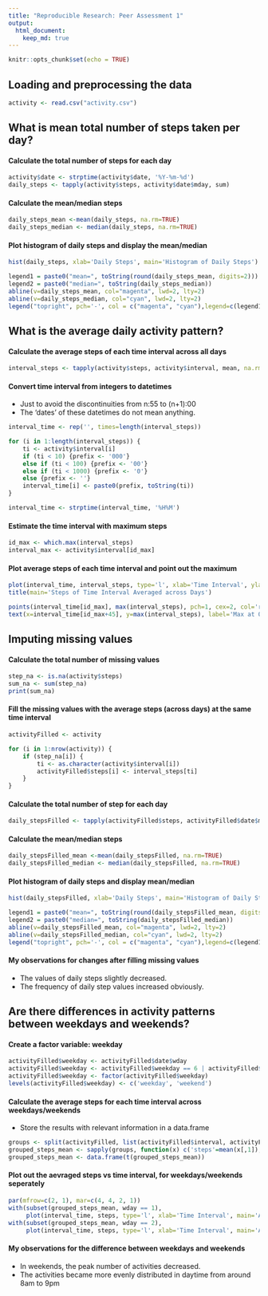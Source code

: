 ```yaml
---
title: "Reproducible Research: Peer Assessment 1"
output: 
  html_document:
    keep_md: true
---
```

```r
knitr::opts_chunk$set(echo = TRUE)
```


## Loading and preprocessing the data
```r
activity <- read.csv("activity.csv")
```


## What is mean total number of steps taken per day?
#### Calculate the total number of steps for each day
```r
activity$date <- strptime(activity$date, '%Y-%m-%d')
daily_steps <- tapply(activity$steps, activity$date$mday, sum)
```
#### Calculate the mean/median steps
```r
daily_steps_mean <-mean(daily_steps, na.rm=TRUE)
daily_steps_median <- median(daily_steps, na.rm=TRUE)
```

#### Plot histogram of daily steps and display the mean/median
```r
hist(daily_steps, xlab='Daily Steps', main='Histogram of Daily Steps')

legend1 = paste0("mean=", toString(round(daily_steps_mean, digits=2)))
legend2 = paste0("median=", toString(daily_steps_median))
abline(v=daily_steps_mean, col="magenta", lwd=2, lty=2)
abline(v=daily_steps_median, col="cyan", lwd=2, lty=2)
legend("topright", pch='-', col = c("magenta", "cyan"),legend=c(legend1, legend2))
```


## What is the average daily activity pattern?
#### Calculate the average steps of each time interval across all days 
```r
interval_steps <- tapply(activity$steps, activity$interval, mean, na.rm=TRUE)
```

#### Convert time interval from integers to datetimes
- Just to avoid the discontinuities from n:55 to (n+1):00 
- The 'dates' of these datetimes do not mean anything. 
```r
interval_time <- rep('', times=length(interval_steps))

for (i in 1:length(interval_steps)) {
    ti <- activity$interval[i]
    if (ti < 10) {prefix <- '000'}
    else if (ti < 100) {prefix <- '00'}
    else if (ti < 1000) {prefix <- '0'}
    else {prefix <- ''}
    interval_time[i] <- paste0(prefix, toString(ti))
}

interval_time <- strptime(interval_time, '%H%M')
```

#### Estimate the time interval with maximum steps
```r
id_max <- which.max(interval_steps)
interval_max <- activity$interval[id_max]
```

#### Plot average steps of each time interval and point out the maximum
```r
plot(interval_time, interval_steps, type='l', xlab='Time Interval', ylab='Steps')
title(main='Steps of Time Interval Averaged across Days')

points(interval_time[id_max], max(interval_steps), pch=1, cex=2, col='red')
text(x=interval_time[id_max+45], y=max(interval_steps), label='Max at 08:35', col='red')
```


## Imputing missing values
#### Calculate the total number of missing values
```r
step_na <- is.na(activity$steps)
sum_na <- sum(step_na)
print(sum_na)
```

#### Fill the missing values with the average steps (across days) at the same time interval
```r
activityFilled <- activity

for (i in 1:nrow(activity)) {
    if (step_na[i]) {
        ti <- as.character(activity$interval[i])
        activityFilled$steps[i] <- interval_steps[ti]
    }
}
```

#### Calculate the total number of step for each day
```r
daily_stepsFilled <- tapply(activityFilled$steps, activityFilled$date$mday, sum)
```

#### Calculate the mean/median steps
```r
daily_stepsFilled_mean <-mean(daily_stepsFilled, na.rm=TRUE)
daily_stepsFilled_median <- median(daily_stepsFilled, na.rm=TRUE)
```

#### Plot histogram of daily steps and display mean/median
```r
hist(daily_stepsFilled, xlab='Daily Steps', main='Histogram of Daily Steps after Fiiling NA')

legend1 = paste0("mean=", toString(round(daily_stepsFilled_mean, digits=2)))
legend2 = paste0("median=", toString(daily_stepsFilled_median))
abline(v=daily_stepsFilled_mean, col="magenta", lwd=2, lty=2)
abline(v=daily_stepsFilled_median, col="cyan", lwd=2, lty=2)
legend("topright", pch='-', col = c("magenta", "cyan"),legend=c(legend1, legend2))
```

#### My observations for changes after filling missing values
- The values of daily steps slightly decreased.
- The frequency of daily step values increased obviously.


## Are there differences in activity patterns between weekdays and weekends?
#### Create a factor variable: weekday
```r
activityFilled$weekday <- activityFilled$date$wday
activityFilled$weekday <- activityFilled$weekday == 6 | activityFilled$weekday == 0
activityFilled$weekday <- factor(activityFilled$weekday)
levels(activityFilled$weekday) <- c('weekday', 'weekend')
```

#### Calculate the average steps for each time interval across weekdays/weekends
- Store the results with relevant information in a data.frame
```r
groups <- split(activityFilled, list(activityFilled$interval, activityFilled$weekday))
grouped_steps_mean <- sapply(groups, function(x) c('steps'=mean(x[,1]), 'interval'=x[1,3], 'wday'=x[1,4]))
grouped_steps_mean <- data.frame(t(grouped_steps_mean))
```

#### Plot out the aevraged steps vs time interval, for weekdays/weekends seperately 
```r
par(mfrow=c(2, 1), mar=c(4, 4, 2, 1)) 
with(subset(grouped_steps_mean, wday == 1), 
     plot(interval_time, steps, type='l', xlab='Time Interval', main='Averaged across Weekdays', ylim=c(0, 250)))
with(subset(grouped_steps_mean, wday == 2), 
     plot(interval_time, steps, type='l', xlab='Time Interval', main='Averaged across Weekends', ylim=c(0, 250)))
```

#### My observations for the difference between weekdays and weekends
- In weekends, the peak number of activities decreased.
- The activities became more evenly distributed in daytime from around 8am to 9pm